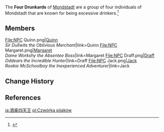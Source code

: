 {{Faction Infobox
|region       = Mondstadt
}}
The '''Four Drunkards''' of [[Mondstadt]] are a group of four individuals of Mondstadt that are known for being excessive drinkers.<ref>{{Ref/NPC|Nimrod}}</ref>

==Members==
<gallery>
File:NPC Quinn.png|[[Quinn]]<br>''Sir Dullwits the Oblivious Merchant''|link=Quinn
File:NPC Margaret.png|[[Margaret]]<br>''Dame Workshy the Absentee Boss''|link=Margaret
File:NPC Draff.png|[[Draff]]<br>''Oddears the Incredible Hunter''|link=Draff
File:NPC Jack.png|[[Jack]]<br>''Rookie McSchoolboy the Inexperienced Adventurer''|link=Jack
</gallery>

==Change History==
{{Change History|introduced=1.0}}

==References==
{{Reflist}}

[[ja:酒豪四天王]]
[[pl:Czwórka pijaków]]